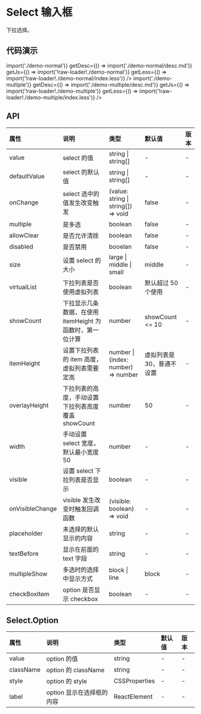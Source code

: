 
# Select 输入框

下拉选择。

## 代码演示

<CodeWrapper>
    <CodeBox
        title="基础"
        getComponent={() => import('./demo-normal')}
        getDesc={() => import('./demo-normal/desc.md')}
        getJs={() => import('!raw-loader!./demo-normal')}
        getLess={() => import('!raw-loader!./demo-normal/index.less')}
    />
    <CodeBox
        title="多选"
        getComponent={() => import('./demo-multiple')}
        getDesc={() => import('./demo-multiple/desc.md')}
        getJs={() => import('!raw-loader!./demo-multiple')}
        getLess={() => import('!raw-loader!./demo-multiple/index.less')}
    />
</CodeWrapper>

## API

<div className="api">

| 属性            | 说明                                                     | 类型                                | 默认值                    | 版本 |
| :-------------- | :------------------------------------------------------- | :---------------------------------- | :------------------------ | :--- |
| value           | select 的值                                              | string \| string[]                  | -                         | -    |
| defaultValue    | select 的默认值                                          | string \| string[]                  | -                         | -    |
| onChange        | select 选中的值发生改变触发                              | (value: string \| string[]) => void | false                     | -    |
| multiple        | 是多选                                                   | boolean                             | false                     | -    |
| allowClear      | 是否允许清除                                             | boolean                             | false                     | -    |
| disabled        | 是否禁用                                                 | booelan                             | false                     | -    |
| size            | 设置 select 的大小                                       | large \| middle \| small            | middle                    | -    |
| virtualList     | 下拉列表是否使用虚拟列表                                 | boolean                             | 默认超过 50 个使用        | -    |
| showCount       | 下拉显示几条数据，在使用 itemHeight 为函数时，第一位计算 | number                              | showCount <= 10           | -    |
| itemHeight      | 设置下拉列表的 item 高度，虚拟列表需要定高               | number \| (index: number) => number | 虚拟列表是 30，普通不设置 | -    |
| overlayHeight   | 下拉列表的高度，手动设置下拉列表高度覆盖 showCount       | number                              | 50                        | -    |
| width           | 手动设置 select 宽度，默认最小宽度 50                    | number                              | -                         | -    |
| visible         | 设置 select 下拉列表是否显示                             | boolean                             | -                         | -    |
| onVisibleChange | visible 发生改变时触发回调函数                           | (visible: boolean) => void          | -                         | -    |
| placeholder     | 未选择的默认显示的内容                                   | string                              | -                         | -    |
| textBefore      | 显示在前面的 text 字段                                   | string                              | -                         | -    |
| multipleShow    | 多选时的选择中显示方式                                   | block \| line                       | block                     | -    |
| checkBoxItem    | option 是否显示 checkbox                                 | boolean                             | -                         | -    |

</div>

## Select.Option

<div className="api">

| 属性      | 说明                      | 类型          | 默认值 | 版本 |
| :-------- | :------------------------ | :------------ | :----- | :--- |
| value     | option 的值               | string        | -      | -    |
| className | option 的 className       | string        | -      | -    |
| style     | option 的 style           | CSSProperties | -      | -    |
| label     | option 显示在选择框的内容 | ReactElement   | -      | -    |

</div>
